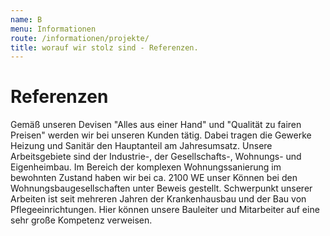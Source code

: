 ```yaml
---
name: B
menu: Informationen
route: /informationen/projekte/
title: worauf wir stolz sind - Referenzen.
---
```



# Referenzen


Gemäß unseren Devisen "Alles aus einer Hand" und "Qualität zu fairen Preisen" werden wir
bei unseren Kunden tätig. Dabei tragen die Gewerke Heizung und Sanitär den Hauptanteil am Jahresumsatz. Unsere Arbeitsgebiete sind der Industrie-, der Gesellschafts-, Wohnungs- und Eigenheimbau. Im Bereich der komplexen Wohnungssanierung im bewohnten Zustand haben wir bei ca. 2100 WE unser Können bei den Wohnungsbaugesellschaften unter Beweis gestellt. Schwerpunkt unserer Arbeiten ist seit mehreren Jahren der Krankenhausbau und der Bau von Pflegeeinrichtungen. Hier können unsere Bauleiter und Mitarbeiter auf eine sehr große Kompetenz verweisen.



<Referenzen />